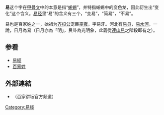 {{otheruses|other=中文姓氏|易姓}}
'''易'''这个字在[[甲骨文|甲骨文]]中的本意是指“[[蜥蜴|蜥蜴]]”，并特指蜥蜴中的变色龙，因此衍生出“变化”这个含义。[[易经|易经]]里“易”的含义有三个，“变易”，“简易”，“不易”。

易也是百家姓之一，始祖为[[齐桓公|齐桓公]]宠臣[[巫雍|巫雍]]，字易牙。河北有[[易县|易县]]，[[易水河|易水河]]，一說，日月為易（日月亦為「明」，艮卦為光明象，此義從[[連山易|連山易]]之階段即有之）。

==参看==

*[[易經|易經]]
*[[百家姓|百家姓]]

==外部連結==

* {{Youtube|T7w-NsjBohw|易经的奥秘（六）易有三义|link=no}}（百家讲坛官方频道）

[[Category:易经|Category:易经]]